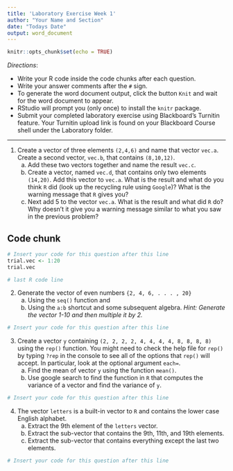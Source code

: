 ---
title: 'Laboratory Exercise Week 1'
author: "Your Name and Section"
date: "Todays Date"
output: word_document
---

```{r setup, include=FALSE}
knitr::opts_chunk$set(echo = TRUE)
```

*Directions*: 

* Write your R code inside the code chunks after each question.
* Write your answer comments after the `#` sign.
* To generate the word document output, click the button `Knit` and wait for the word document to appear.
* RStudio will prompt you (only once) to install the `knitr` package.
* Submit your completed laboratory exercise using Blackboard's Turnitin feature. Your Turnitin upload link is found on your Blackboard Course shell under the Laboratory folder.

***

1. Create a vector of three elements `(2,4,6)` and name that vector `vec.a`. Create a second vector, `vec.b`, that contains `(8,10,12)`. 
    a. Add these two vectors together and name the result `vec.c`.
    b. Create a vector, named `vec.d`, that contains only two elements `(14,20)`. Add this vector to `vec.a`. What is the result and what do you think `R` did (look up the recycling rule using `Google`)? What is the warning message that `R` gives you?
    c. Next add 5 to the vector `vec.a`. What is the result and what did `R` do? Why doesn’t it give you a warning message similar to what you saw in the previous problem?

## Code chunk
```{r} 
# Insert your code for this question after this line
trial.vec <- 1:20
trial.vec

# last R code line
```


2. Generate the vector of even numbers `{2, 4, 6, . . . , 20}`
    a. Using the `seq()` function and
    b. Using the `a:b` shortcut and some subsequent algebra. *Hint: Generate the vector 1-10 and then multiple it by 2.*

```{r}
# Insert your code for this question after this line


```
  
3. Create a vector `y` containing `(2, 2, 2, 2, 4, 4, 4, 4, 8, 8, 8, 8)` using the `rep()` function. You might need to check the help file for `rep()` by typing `?rep` in the console to see all of the options that `rep()` will accept. In particular, look at the optional argument `each=`.
    a. Find the mean of vector `y` using the function `mean()`.
    b. Use google search to find the function in `R` that computes the variance of a vector and find the variance of `y`. 

```{r}
# Insert your code for this question after this line


```

4. The vector `letters` is a built-in vector to `R` and contains the lower case English alphabet.
    a. Extract the 9th element of the `letters` vector.
    b. Extract the sub-vector that contains the 9th, 11th, and 19th elements.
    c. Extract the sub-vector that contains everything except the last two elements.

```{r}
# Insert your code for this question after this line


```